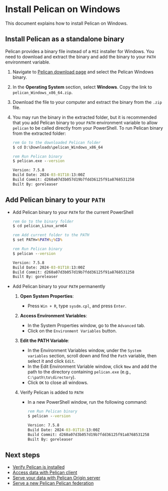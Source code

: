 # Install Pelican on Windows

This document explains how to install Pelican on Windows.

## Install Pelican as a standalone binary

Pelican provides a binary file instead of a `MSI` installer for Windows. You need to download and extract the binary and add the binary to your `PATH` environment variable.

1. Navigate to [Pelican download page](../install.mdx#download-pelican-binary) and select the Pelican Windows binary.

2. In the **Operating System** section, select **Windows**. Copy the link to `pelican_Windows_x86_64.zip`.

3. Download the file to your computer and extract the binary from the `.zip` file.

4. You may run the binary in the extracted folder, but it is recommended that you add Pelican binary to your `PATH` environment variable to allow `pelican` to be called directly from your PowerShell. To run Pelican binary from the extracted folder:

    ```bat
    rem Go to the downloaded Pelican folder
    $ cd D:\Downloads\pelican_Windows_x86_64

    rem Run Pelican binary
    $ pelican.exe --version

    Version: 7.5.8
    Build Date: 2024-03-01T18:13:00Z
    Build Commit: d260a07d3b057d19b7fdd36125f91a8768531258
    Built By: goreleaser
    ```

## Add Pelican binary to your `PATH`

* Add Pelican binary to your `PATH` for the current PowerShell

  ```bat
  rem Go to the binary folder
  $ cd pelican_Linux_arm64

  rem Add current folder to the PATH
  $ set PATH=%PATH%;%CD%

  rem Run Pelican binary
  $ pelican --version

  Version: 7.5.8
  Build Date: 2024-03-01T18:13:00Z
  Build Commit: d260a07d3b057d19b7fdd36125f91a8768531258
  Built By: goreleaser
  ```

* Add Pelican binary to your `PATH` permanently

   1. **Open System Properties**:
      * Press `Win + R`, type `sysdm.cpl`, and press `Enter`.

   2. **Access Environment Variables**:
      * In the System Properties window, go to the `Advanced` tab.
      * Click on the `Environment Variables` button.

   3. **Edit the PATH Variable**:
      * In the Environment Variables window, under the `System variables` section, scroll down and find the `Path` variable, then select it and click `Edit`.
      * In the Edit Environment Variable window, click `New` and add the path to the directory containing `pelican.exe` (e.g., `C:\path\to\directory`).
      * Click `OK` to close all windows.

   4. Verify Pelican is added to `PATH`
      * In a new PowerShell window, run the following command:

        ```bat
        rem Run Pelican binary
        $ pelican --version

        Version: 7.5.8
        Build Date: 2024-03-01T18:13:00Z
        Build Commit: d260a07d3b057d19b7fdd36125f91a8768531258
        Built By: goreleaser
        ```

## Next steps

* [Verify Pelican is installed](../install.mdx#verify-pelican-is-installed)
* [Access data with Pelican client](../client-usage.mdx)
* [Serve your data with Pelican Origin server](../serving_an_origin.mdx)
* [Serve a new Pelican Pelican federation](../serving_a_federation.mdx)
